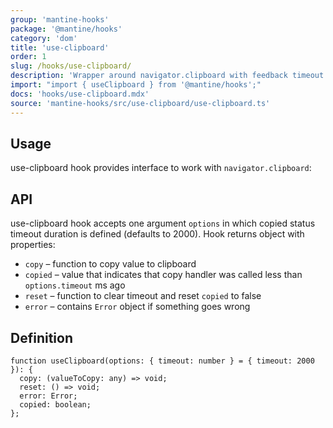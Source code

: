 ```yaml
---
group: 'mantine-hooks'
package: '@mantine/hooks'
category: 'dom'
title: 'use-clipboard'
order: 1
slug: /hooks/use-clipboard/
description: 'Wrapper around navigator.clipboard with feedback timeout'
import: "import { useClipboard } from '@mantine/hooks';"
docs: 'hooks/use-clipboard.mdx'
source: 'mantine-hooks/src/use-clipboard/use-clipboard.ts'
---
```



## Usage

use-clipboard hook provides interface to work with `navigator.clipboard`:

<Demo data={useClipboardDemo} />

## API

use-clipboard hook accepts one argument `options` in which copied status timeout duration is defined (defaults to 2000).
Hook returns object with properties:

- `copy` – function to copy value to clipboard
- `copied` – value that indicates that copy handler was called less than `options.timeout` ms ago
- `reset` – function to clear timeout and reset `copied` to false
- `error` – contains `Error` object if something goes wrong

## Definition

```tsx
function useClipboard(options: { timeout: number } = { timeout: 2000 }): {
  copy: (valueToCopy: any) => void;
  reset: () => void;
  error: Error;
  copied: boolean;
};
```
